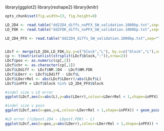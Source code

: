 library(ggplot2)
library(reshape2)
library(knitr)
```r
opts_chunk$set(fig.width=13, fig.height=8)

``` 

```r
LD_2D4 <- read.table("dd22D4_diffs_noPFX_SW_validation.1000bp.txt",sep="\t",header=T,skip = 2,row.names=1,stringsAsFactors = F)
LD_FDK <- read.table("dd2FDK_diffs_noPFX_SW_validation.1000bp.txt",sep="\t",header=T,skip = 2,row.names=1,stringsAsFactors = F)

LD_2D4_PFX <- read.table("dd22D4_diffs_SW_validation.1000bp.txt",sep="\t",header=T,skip = 2,row.names=1,stringsAsFactors = F)


LDcf <- merge(LD_2D4,LD_FDK,by.y=c("block","L"), by.x=c("block","L"),suffixes=c(".2D4",".FDK"))
cp <- t(matrix(unlist(strsplit(LDcf$block,":")),nrow=2))
LDcf$pos <- as.numeric(cp[,2])
LDcf$chr <- as.character(cp[,1])
LDcf$LDdiff <- LDcf$NM.2D4 - LDcf$NM.FDK
LDcf$LDerr <- LDcf$LDdiff - LDcf$L
LDcf$LDerrRel <- abs(LDcf$LDerr)/abs(LDcf$L)
LDcf$inPFX = LDcf$block %in% LD_2D4_PFX$block
```

```r
#indel size v LD error
ggplot(LDcf,aes(x=abs(L),y=abs(LDerr),colour=LDerrRel < 1,shape=inPFX)) + geom_point(size=3)

#indel size v posn 
ggplot(LDcf,aes(x=pos,y=L,colour=LDerrRel < 1,shape=inPFX)) + geom_point() + facet_grid(chr ~ .) + xlim(0,3e6)

#LD error ((LDpost.2D4 - LDpost.FDK) - L)
ggplot(LDcf,aes(x=pos,y=abs(LDerr),colour=LDerrRel < 1,shape=inPFX)) + geom_point() + facet_grid(chr ~ .) + xlim(0,3e6)
```